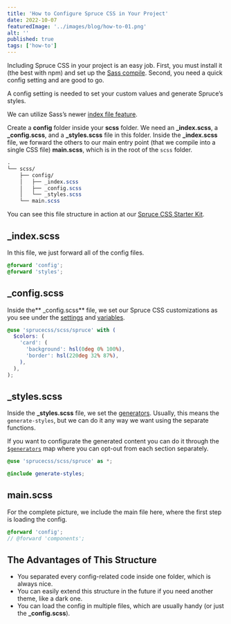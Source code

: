 ```yaml
---
title: 'How to Configure Spruce CSS in Your Project'
date: 2022-10-07
featuredImage: '../images/blog/how-to-01.png'
alt: ''
published: true
tags: ['how-to']
---
```


<p className="lead">Including Spruce CSS in your project is an easy job. First, you must install it (the best with npm) and set up the <a href="https://sprucecss.com/blog/the-simplest-sass-compile-setup">Sass compile</a>. Second, you need a quick config setting and are good to go.</p>

A config setting is needed to set your custom values and generate Spruce’s styles.

We can utilize Sass’s newer [index file feature](https://sass-lang.com/documentation/at-rules/use#index-files).

Create a **config** folder inside your **scss** folder. We need an **_index.scss**, a **_config.scss**, and a **_styles.scss** file in this folder. Inside the **_index.scss** file, we forward the others to our main entry point (that we compile into a single CSS file) **main.scss**, which is in the root of the `scss` folder.

```scss
.
└── scss/
    ├── config/
    │   ├── _index.scss
    │   ├── _config.scss
    │   └── _styles.scss
    └── main.scss
```

<Notification type="info">You can see this file structure in action at our <a href="https://github.com/conedevelopment/sprucecss-starter-kit">Spruce CSS Starter Kit</a>.</Notification>

## _index.scss

In this file, we just forward all of the config files.

```scss
@forward 'config';
@forward 'styles';
```

## _config.scss

Inside the** _config.scss** file, we set our Spruce CSS customizations as you see under the [settings](/docs/customization/settings) and [variables](/docs/sass/variables).

```scss
@use 'sprucecss/scss/spruce' with (
  $colors: (
    'card': (
      'background': hsl(0deg 0% 100%),
      'border': hsl(220deg 32% 87%),
    ),
  ),
);
```

## _styles.scss

Inside the **_styles.scss** file, we set the [generators](/docs/elements/generators). Usually, this means the `generate-styles`, but we can do it any way we want using the separate functions.

If you want to configurate the generated content you can do it through the <code><a href="/docs/sass/variables/#generators">$generators</a></code> map where you can opt-out from each section separately.

```scss
@use 'sprucecss/scss/spruce' as *;

@include generate-styles;
```

## main.scss

For the complete picture, we include the main file here, where the first step is loading the config.

```scss
@forward 'config';
// @forward 'components';
```

## The Advantages of This Structure
- You separated every config-related code inside one folder, which is always nice.
- You can easily extend this structure in the future if you need another theme, like a dark one.
- You can load the config in multiple files, which are usually handy (or just the **_config.scss**).
